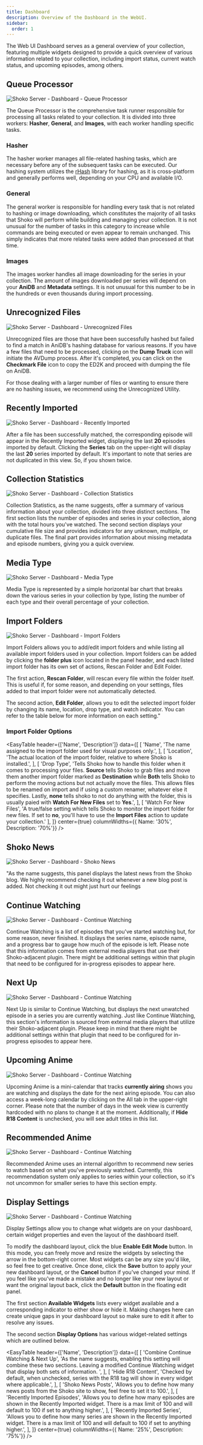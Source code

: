 ```yaml
---
title: Dashboard
description: Overview of the Dashboard in the WebUI.
sidebar:
  order: 1
---
```



The Web UI Dashboard serves as a general overview of your collection, featuring multiple widgets designed to provide a
quick overview of various information related to your collection, including import status, current watch status,
and upcoming episodes, among others.

## Queue Processor

![Shoko Server - Dashboard - Queue Processor](/img/shoko-server/shoko-server-dashboard-queue.jpg)

The Queue Processor is the comprehensive task runner responsible for processing all tasks related to your collection.
It is divided into three workers: **Hasher**, **General**, and **Images**, with each worker handling specific tasks.

### Hasher

The hasher worker manages all file-related hashing tasks, which are necessary before any of the subsequent tasks can
be executed. Our hashing system utilizes the [rHash](https://github.com/rhash/RHash) library for hashing, as it is cross-platform and generally performs
well, depending on your CPU and available I/O.

### General

The general worker is responsible for handling every task that is not related to hashing or image downloading, which
constitutes the majority of all tasks that Shoko will perform while building and managing your collection. It is not
unusual for the number of tasks in this category to increase while commands are being executed or even appear to
remain unchanged. This simply indicates that more related tasks were added than processed at that time.

### Images

The images worker handles all image downloading for the series in your collection. The amount of images downloaded per
series will depend on your **AniDB** and **Metadata** settings. It is not unusual for this number to be in the hundreds
or even thousands during import processing.

## Unrecognized Files

![Shoko Server - Dashboard - Unrecognized Files](/img/shoko-server/shoko-server-dashboard-unrecognized.jpg)

Unrecognized files are those that have been successfully hashed but failed to find a match in AniDB's hashing database
for various reasons. If you have a few files that need to be processed, clicking on the **Dump Truck** icon will initiate
the AVDump process. After it's completed, you can click on the **Checkmark File** icon to copy the ED2K and proceed with
dumping the file on AniDB.

For those dealing with a larger number of files or wanting to ensure there are no hashing issues, we recommend using
the Unrecognized Utility.

## Recently Imported

![Shoko Server - Dashboard - Recently Imported](/img/shoko-server/shoko-server-dashboard-imported.jpg)

After a file has been successfully matched, the corresponding episode will appear in the Recently Imported widget,
displaying the last **20** episodes imported by default. Clicking the **Series** tab on the upper-right will display the
last **20** series imported by default. It's important to note that series are not duplicated in this view. So, if you
shown twice.

## Collection Statistics

![Shoko Server - Dashboard - Collection Statistics](/img/shoko-server/shoko-server-dashboard-stats.jpg)

Collection Statistics, as the name suggests, offer a summary of various information about your collection, divided
into three distinct sections. The first section lists the number of episodes and series in your collection, along
with the total hours you've watched. The second section displays your cumulative file size and provides indicators
for any unknown, multiple, or duplicate files. The final part provides information about missing metadata and
episode numbers, giving you a quick overview.

## Media Type

![Shoko Server - Dashboard - Media Type](/img/shoko-server/shoko-server-dashboard-type.jpg)

Media Type is represented by a simple horizontal bar chart that breaks down the various series in your collection
by type, listing the number of each type and their overall percentage of your collection.

## Import Folders

![Shoko Server - Dashboard - Import Folders](/img/shoko-server/shoko-server-dashboard-import.jpg)

Import Folders allows you to add/edit import folders and while listing all available import folders used in your
collection. Import folders can be added by clicking the **folder plus** icon located in the panel header, and each
listed import folder has its own set of actions, Rescan Folder and Edit Folder.

The first action, **Rescan Folder**, will rescan every file within the folder itself. This is useful if, for some reason,
and depending on your settings, files added to that import folder were not automatically detected.

The second action, **Edit Folder**, allows you to edit the selected import folder by changing its name, location,
drop type, and watch indicator. You can refer to the table below for more information on each setting."

### Import Folder Options

<EasyTable
  header={['Name', 'Description']}
  data={[
    [
      'Name',
      'The name assigned to the import folder used for visual purposes only.',
    ],
    [
      'Location',
      'The actual location of the import folder, relative to where Shoko is installed.',
    ],
    [
      'Drop Type',
      'Tells Shoko how to handle this folder when it comes to processing your files. **Source** tells Shoko to grab files and move them another import folder marked as **Destination** while **Both** tells Shoko to perform the moving actions but not actually move the files. This allows files to be renamed on import and if using a custom renamer, whatever else it specifies. Lastly, **none** tells shoko to not do anything with the folder, this is usually paied with **Watch For New Files** set to **Yes**.',
    ],
    [
      'Watch For New Files',
      'A true/false setting which tells Shoko to monitor the import folder for new files. If set to **no**, you\'ll have to use the **Import Files** action to update your collection.'
    ],
  ]}
  center={true}
  columnWidths={{ Name: '30%', Description: '70%'}}
/>

## Shoko News

![Shoko Server - Dashboard - Shoko News](/img/shoko-server/shoko-server-dashboard-news.jpg)

"As the name suggests, this panel displays the latest news from the Shoko blog. We highly recommend checking it
out whenever a new blog post is added. Not checking it out might just hurt our feelings

## Continue Watching

![Shoko Server - Dashboard - Continue Watching](/img/shoko-server/shoko-server-dashboard-continue.jpg)

Continue Watching is a list of episodes that you've started watching but, for some reason, never finished. It
displays the series name, episode name, and a progress bar to gauge how much of the episode is left. Please note
that this information comes from external media players that use their Shoko-adjacent plugin. There might be
additional settings within that plugin that need to be configured for in-progress episodes to appear here.

## Next Up

![Shoko Server - Dashboard - Continue Watching](/img/shoko-server/shoko-server-dashboard-next.jpg)

Next Up is similar to Continue Watching, but displays the next unwatched episode in a series you are currently
watching. Just like Continue Watching, this section's information is sourced from external media players that
utilize their Shoko-adjacent plugin. Please keep in mind that there might be additional settings within that
plugin that need to be configured for in-progress episodes to appear here.

## Upcoming Anime

![Shoko Server - Dashboard - Continue Watching](/img/shoko-server/shoko-server-dashboard-upcoming.jpg)

Upcoming Anime is a mini-calendar that tracks **currently airing** shows you are watching and displays the date for
the next airing episode. You can also access a week-long calendar by clicking on the All tab in the upper-right
corner. Please note that the number of days in the week view is currently hardcoded with no plans to change it at
the moment. Additionally, if **Hide R18 Content** is unchecked, you will see adult titles in this list.

## Recommended Anime

![Shoko Server - Dashboard - Continue Watching](/img/shoko-server/shoko-server-dashboard-recommended.jpg)

Recommended Anime uses an internal algorithm to recommend new series to watch based on what you've previously
watched. Currently, this recommendation system only applies to series within your collection, so it's not
uncommon for smaller series to have this section empty.

## Display Settings

![Shoko Server - Dashboard - Continue Watching](/img/shoko-server/shoko-server-dashboard-display.jpg)

Display Settings allow you to change what widgets are on your dashboard, certain widget properties and even the
layout of the dashboard itself.

To modify the dashboard layout, click the blue **Enable Edit Mode**  button. In this mode, you can freely move and
resize the widgets by selecting the arrow in the bottom-right corner. Most widgets can be any size you'd like,
so feel free to get creative. Once done, click the **Save** button to apply your new dashboard layout, or the
**Cancel** button if you've changed your mind. If you feel like you've made a mistake and no longer like your new
layout or want the original layout back, click the **Default** button in the floating edit panel.

The first section **Available Widgets** lists every widget available and a corresponding indicator to either show or
hide it. Making changes here can create unique gaps in your dashboard layout so make sure to edit it after to resolve
any issues.

The second section **Display Options** has various widget-related settings which are outlined below.

<EasyTable
  header={['Name', 'Description']}
  data={[
    [
      'Combine Continue Watching & Next Up',
      'As the name suggests, enabling this setting will combine these two sections. Leaving a modified Continue Watching widget that display both sets of information. ',
    ],
    [
      'Hide R18 Content',
      'Checked by default, when unchecked, series with the R18 tag will show in every widget where applicable.',
    ],
    [
      'Shoko News Posts',
      'Allows you to define how many news posts from the Shoko site to show, feel free to set it to 100.',
    ],
    [
      'Recently Imported Episodes',
      'Allows you to define how many episodes are shown in the Recently Imported widget. There is a max limit of 100 and will default to 100 if set to anything higher.',
    ],
    [
      'Recently Imported Series',
      'Allows you to define how many series are shown in the Recently Imported widget. There is a max limit of 100 and will default to 100 if set to anything higher.',
    ],
  ]}
  center={true}
  columnWidths={{ Name: '25%', Description: '75%'}}
/>
